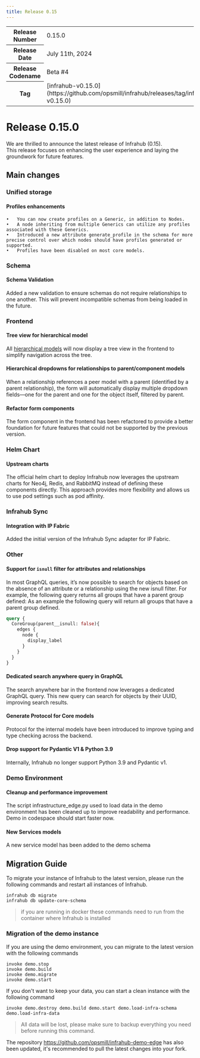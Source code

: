 ```yaml
---
title: Release 0.15
---
```

<table>
  <tbody>
    <tr>
      <th>Release Number</th>
      <td>0.15.0</td>
    </tr>
    <tr>
      <th>Release Date</th>
      <td>July 11th, 2024</td>
    </tr>
    <tr>
      <th>Release Codename</th>
      <td>Beta #4</td>
    </tr>
    <tr>
      <th>Tag</th>
      <td>[infrahub-v0.15.0](https://github.com/opsmill/infrahub/releases/tag/infrahub-v0.15.0)</td>
    </tr>
  </tbody>
</table>

# Release 0.15.0

We are thrilled to announce the latest release of Infrahub (0.15).  
This release focuses on enhancing the user experience and laying the groundwork for future features.

## Main changes

### Unified storage

#### Profiles enhancements

	•	You can now create profiles on a Generic, in addition to Nodes.
	•	A node inheriting from multiple Generics can utilize any profiles associated with these Generics.
	•	Introduced a new attribute generate_profile in the schema for more precise control over which nodes should have profiles generated or supported.
	•	Profiles have been disabled on most core models.

### Schema

#### Schema Validation

Added a new validation to ensure schemas do not require relationships to one another. This will prevent incompatible schemas from being loaded in the future.

### Frontend

#### Tree view for hierarchical model

All [hierarchical models](https://docs.infrahub.app/topics/schema#hierarchical-mode) will now display a tree view in the frontend to simplify navigation across the tree.

#### Hierarchical dropdowns for relationships to parent/component models

When a relationship references a peer model with a parent (identified by a parent relationship), the form will automatically display multiple dropdown fields—one for the parent and one for the object itself, filtered by parent.

#### Refactor form components

The form component in the frontend has been refactored to provide a better foundation for future features that could not be supported by the previous version.

### Helm Chart

#### Upstream charts

The official helm chart to deploy Infrahub now leverages the upstream charts for Neo4j, Redis, and RabbitMQ instead of defining these components directly. This approach provides more flexibility and allows us to use pod settings such as pod affinity.

### Infrahub Sync

#### Integration with IP Fabric

Added the initial version of the Infrahub Sync adapter for IP Fabric.

### Other

#### Support for `isnull` filter for attributes and relationships

In most GraphQL queries, it’s now possible to search for objects based on the absence of an attribute or a relationship using the new isnull filter. For example, the following query returns all groups that have a parent group defined:
As an example the following query will return all groups that have a parent group defined.
```GraphQL
query {
  CoreGroup(parent__isnull: false){
    edges {
      node {
        display_label
      }
    }
  }
}
```

#### Dedicated search anywhere query in GraphQL

The search anywhere bar in the frontend now leverages a dedicated GraphQL query. 
This new query can search for objects by their UUID, improving search results.

#### Generate Protocol for Core models

Protocol for the internal models have been introduced to improve typing and type checking across the backend.

#### Drop support for Pydantic V1 & Python 3.9

Internally, Infrahub no longer support Python 3.9 and Pydantic v1.

### Demo Environment

#### Cleanup and performance improvement

The script infrastructure_edge.py used to load data in the demo environment has been cleaned up to improve readability and performance. Demo in codespace should start faster now.

#### New Services models

A new service model has been added to the demo schema


## Migration Guide

To migrate your instance of Infrahub to the latest version, please run the following commands and restart all instances of Infrahub.

<!-- vale off -->
```shell
infrahub db migrate
infrahub db update-core-schema
```
<!-- vale on -->

> if you are running in docker these commands need to run from the container where Infrahub is installed

### Migration of the demo instance

If you are using the demo environment, you can migrate to the latest version with the following commands

```shell
invoke demo.stop
invoke demo.build
invoke demo.migrate
invoke demo.start
```

If you don't want to keep your data, you can start a clean instance with the following command

```shell
invoke demo.destroy demo.build demo.start demo.load-infra-schema demo.load-infra-data
```

> All data will be lost, please make sure to backup everything you need before running this command.

The repository https://github.com/opsmill/infrahub-demo-edge has also been updated, it's recommended to pull the latest changes into your fork.
